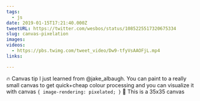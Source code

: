 ```yaml
---
tags:
  - js
date: 2019-01-15T17:21:40.000Z
tweetURL: https://twitter.com/wesbos/status/1085225517320675334
slug: canvas-pixelation
images:
videos:
  - https://pbs.twimg.com/tweet_video/Dw9-tfyVsAAOFjL.mp4
links:

---
```

🔥 Canvas tip I just learned from @jake_albaugh. You can paint to a really small canvas to get quick+cheap colour processing and you can visualize it with canvas `{ image-rendering: pixelated; }` 🤯 This is a 35x35 canvas
